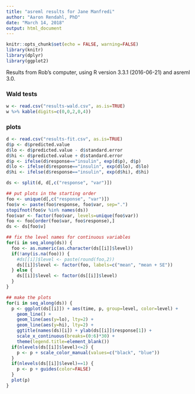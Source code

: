 ```yaml
---
title: "asreml results for Jane Manfredi"
author: "Aaron Rendahl, PhD"
date: "March 14, 2018"
output: html_document
---
```


```r
knitr::opts_chunk$set(echo = FALSE, warning=FALSE)
library(knitr)
library(dplyr)
library(ggplot2)
```

Results from Rob's computer, using R version 3.3.1 (2016-06-21) and asreml 3.0.

### Wald tests
```r
w <- read.csv("results-wald.csv", as.is=TRUE)
w %>% kable(digits=c(0,0,2,0,4))
```

### plots
```r
d <- read.csv("results-fit.csv", as.is=TRUE)
d$p <- d$predicted.value
d$lo <- d$predicted.value - d$standard.error
d$hi <- d$predicted.value + d$standard.error
d$p <- ifelse(d$response=="insulin", exp(d$p), d$p)
d$lo <- ifelse(d$response=="insulin", exp(d$lo), d$lo)
d$hi <- ifelse(d$response=="insulin", exp(d$hi), d$hi)

ds <- split(d, d[,c("response", "var")])

## put plots in the starting order
foo <- unique(d[,c("response", "var")])
foo$v <- paste(foo$response, foo$var, sep=".")
stopifnot(foo$v %in% names(ds))
foo$var <- factor(foo$var, levels=unique(foo$var))
foo <- foo[order(foo$var, foo$response),]
ds <- ds[foo$v]

## fix the level names for continuous variables
for(i in seq_along(ds)) {
  foo <- as.numeric(as.character(ds[[i]]$level))
  if(!any(is.na(foo))) {
    #ds[[i]]$level <- paste(round(foo,2))
    ds[[i]]$level <- factor(foo, labels=c("mean", "mean + SE"))
  } else {
    ds[[i]]$level <- factor(ds[[i]]$level)
  }
}

## make the plots
for(i in seq_along(ds)) {
  p <- ggplot(ds[[i]]) + aes(time, p, group=level, color=level) + 
    geom_line() +
    geom_line(aes(y=lo), lty=2) +
    geom_line(aes(y=hi), lty=2) +
    ggtitle(names(ds)[i]) + ylab(ds[[i]]$response[1]) +
    scale_x_continuous(breaks=(0:6)*30) +
    theme(legend.title=element_blank())
  if(nlevels(ds[[i]]$level)<=2) {
    p <- p + scale_color_manual(values=c("black", "blue"))
  }
  if(nlevels(ds[[i]]$level)==1) {
    p <- p + guides(color=FALSE)
  }
  plot(p)
}
```
